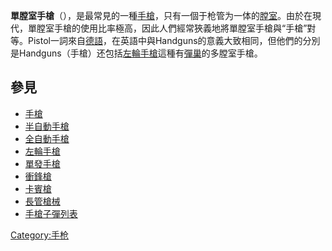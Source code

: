 {{noteTA
|G1=軍事
|G2=長度單位
|G3=Firearms
}}
'''單膛室手槍'''（{{lang-en|Pistol}}），是最常見的一種[[手槍|手槍]]，只有一個于枪管为一体的[[膛室|膛室]]。由於在現代，單膛室手槍的使用比率極高，因此人們經常狹義地將單膛室手槍與“手槍”對等。Pistol一詞來自[[德語|德語]]，在英語中與Handguns的意義大致相同，但他們的分別是Handguns（手槍）还包括[[左輪手槍|左輪手槍]]這種有[[彈巢|彈巢]]的多膛室手槍。

== 參見 ==
{{div col|cols=2}}
* [[手槍|手槍]]
* [[半自動手槍|半自動手槍]]
* [[全自動手槍|全自動手槍]]
* [[左輪手槍|左輪手槍]]
* [[單發手槍|單發手槍]]
* [[衝鋒槍|衝鋒槍]]
* [[卡賓槍|卡賓槍]]
* [[長管槍械|長管槍械]]
* [[手槍子彈列表|手槍子彈列表]]
{{div col end}}

{{Authority control}}
{{weapon-stub}}

[[Category:手枪|Category:手枪]]